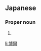 ==Japanese==
{{ja-kanjitab|ひろ|じ}}

===Proper noun===
{{ja-pos|ひろじ|proper}}

# {{given name|male|lang=ja|sort=ひろじ}}

[[li:博爾]]